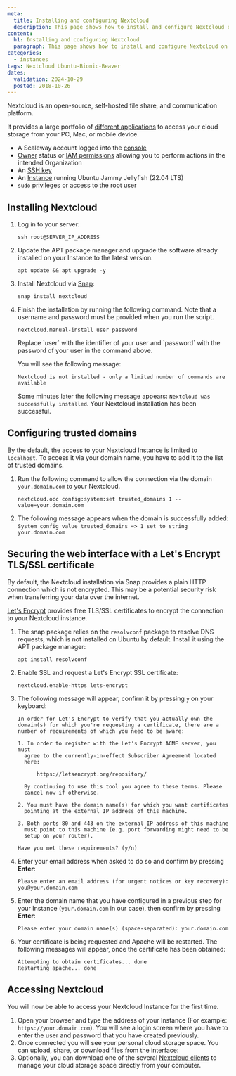 ```yaml
---
meta:
  title: Installing and configuring Nextcloud
  description: This page shows how to install and configure Nextcloud on Ubuntu Jammy Jellyfish
content:
  h1: Installing and configuring Nextcloud
  paragraph: This page shows how to install and configure Nextcloud on Ubuntu Jammy Jellyfish
categories:
  - instances
tags: Nextcloud Ubuntu-Bionic-Beaver
dates:
  validation: 2024-10-29
  posted: 2018-10-26
---
```


Nextcloud is an open-source, self-hosted file share, and communication platform.

It provides a large portfolio of [different applications](https://nextcloud.com/install/#install-clients) to access your cloud storage from your PC, Mac, or mobile device.

<Macro id="requirements" />

- A Scaleway account logged into the [console](https://console.scaleway.com)
- [Owner](/identity-and-access-management/iam/concepts/#owner) status or [IAM permissions](/identity-and-access-management/iam/concepts/#permission) allowing you to perform actions in the intended Organization
- An [SSH key](/identity-and-access-management/organizations-and-projects/how-to/create-ssh-key/)
- An [Instance](/compute/instances/how-to/create-an-instance/) running Ubuntu Jammy Jellyfish (22.04 LTS)
- `sudo` privileges or access to the root user

## Installing Nextcloud

1. Log in to your server:
    ```
    ssh root@SERVER_IP_ADDRESS
    ```
2. Update the APT package manager and upgrade the software already installed on your Instance to the latest version.
    ```
    apt update && apt upgrade -y
    ```
3. Install Nextcloud via [Snap](https://snapcraft.io/):
    ```
    snap install nextcloud
    ```
4. Finish the installation by running the following command. Note that a username and password must be provided when you run the script.
    ```
    nextcloud.manual-install user password
    ```

    <Message type="important">
      Replace `user` with the identifier of your user and `password` with the password of your user in the command above.
    </Message>

    You will see the following message:

    `Nextcloud is not installed - only a limited number of commands are available`

    Some minutes later the following message appears: `Nextcloud was successfully installed`. Your Nextcloud installation has been successful.

## Configuring trusted domains

By the default, the access to your Nextcloud Instance is limited to `localhost`. To access it via your domain name, you have to add it to the list of trusted domains.

1. Run the following command to allow the connection via the domain `your.domain.com` to your Nextcloud.
    ```
    nextcloud.occ config:system:set trusted_domains 1 --value=your.domain.com
    ```
2. The following message appears when the domain is successfully added: `System config value trusted_domains => 1 set to string your.domain.com`

## Securing the web interface with a Let's Encrypt TLS/SSL certificate

By default, the Nextcloud installation via Snap provides a plain HTTP connection which is not encrypted. This may be a potential security risk when transferring your data over the internet.

[Let's Encrypt](https://letsencrypt.org) provides free TLS/SSL certificates to encrypt the connection to your Nextcloud instance.

1. The snap package relies on the `resolvconf` package to resolve DNS requests, which is not installed on Ubuntu by default. Install it using the APT package manager:
    ```
    apt install resolvconf
    ```
2. Enable SSL and request a Let's Encrypt SSL certificate:
    ```
    nextcloud.enable-https lets-encrypt
    ```
2. The following message will appear, confirm it by pressing `y` on your keyboard:
    ```
    In order for Let's Encrypt to verify that you actually own the
    domain(s) for which you're requesting a certificate, there are a
    number of requirements of which you need to be aware:

    1. In order to register with the Let's Encrypt ACME server, you must
      agree to the currently-in-effect Subscriber Agreement located
      here:

          https://letsencrypt.org/repository/

      By continuing to use this tool you agree to these terms. Please
      cancel now if otherwise.

    2. You must have the domain name(s) for which you want certificates
      pointing at the external IP address of this machine.

    3. Both ports 80 and 443 on the external IP address of this machine
      must point to this machine (e.g. port forwarding might need to be
      setup on your router).

    Have you met these requirements? (y/n)
    ```
3. Enter your email address when asked to do so and confirm by pressing **Enter**:
    ```
    Please enter an email address (for urgent notices or key recovery): you@your.domain.com
    ```
4. Enter the domain name that you have configured in a previous step for your Instance (`your.domain.com` in our case), then confirm by pressing **Enter**:
    ```
    Please enter your domain name(s) (space-separated): your.domain.com
    ```
5. Your certificate is being requested and Apache will be restarted. The following messages will appear, once the certificate has been obtained:
    ```
    Attempting to obtain certificates... done
    Restarting apache... done
    ```

## Accessing Nextcloud

You will now be able to access your Nextcloud Instance for the first time.

1. Open your browser and type the address of your Instance (For example: `https://your.domain.com`). You will see a login screen where you have to enter the user and password that you have created previously.
2. Once connected you will see your personal cloud storage space. You can upload, share, or download files from the interface:
    <Lightbox src="scaleway-nextcloud_files.webp" alt="" />
3. Optionally, you can download one of the several [Nextcloud clients](https://nextcloud.com/install/#install-clients) to manage your cloud storage space directly from your computer.